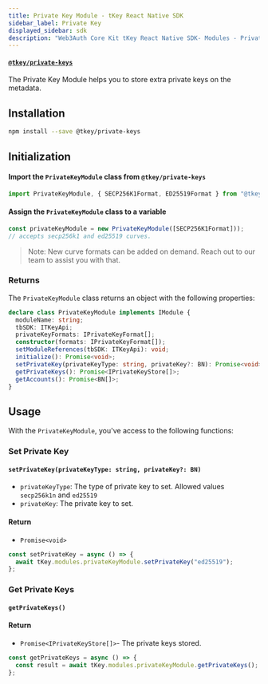 ```yaml
---
title: Private Key Module - tKey React Native SDK
sidebar_label: Private Key
displayed_sidebar: sdk
description: "Web3Auth Core Kit tKey React Native SDK- Modules - Private Keys | Documentation - Web3Auth"
---
```


#### [`@tkey/private-keys`](https://npmjs.com/package/@tkey/private-keys)

The Private Key Module helps you to store extra private keys on the metadata.

## Installation

```bash npm2yarn
npm install --save @tkey/private-keys
```

## Initialization

#### Import the `PrivateKeyModule` class from `@tkey/private-keys`

```javascript
import PrivateKeyModule, { SECP256K1Format, ED25519Format } from "@tkey/private-keys";
```

#### Assign the `PrivateKeyModule` class to a variable

```javascript
const privateKeyModule = new PrivateKeyModule([SECP256K1Format]));
// accepts secp256k1 and ed25519 curves.
```

> Note: New curve formats can be added on demand. Reach out to our team to assist you with that.

### Returns

The `PrivateKeyModule` class returns an object with the following properties:

```ts
declare class PrivateKeyModule implements IModule {
  moduleName: string;
  tbSDK: ITKeyApi;
  privateKeyFormats: IPrivateKeyFormat[];
  constructor(formats: IPrivateKeyFormat[]);
  setModuleReferences(tbSDK: ITKeyApi): void;
  initialize(): Promise<void>;
  setPrivateKey(privateKeyType: string, privateKey?: BN): Promise<void>;
  getPrivateKeys(): Promise<IPrivateKeyStore[]>;
  getAccounts(): Promise<BN[]>;
}
```

## Usage

With the `PrivateKeyModule`, you've access to the following functions:

### Set Private Key

#### `setPrivateKey(privateKeyType: string, privateKey?: BN)`

- `privateKeyType`: The type of private key to set. Allowed values `secp256k1n` and `ed25519`
- `privateKey`: The private key to set.

#### Return

- `Promise<void>`

```js title="Example"
const setPrivateKey = async () => {
  await tKey.modules.privateKeyModule.setPrivateKey("ed25519");
};
```

### Get Private Keys

#### `getPrivateKeys()`

#### Return

- `Promise<IPrivateKeyStore[]>`- The private keys stored.

```js title="Example"
const getPrivateKeys = async () => {
  const result = await tKey.modules.privateKeyModule.getPrivateKeys();
};
```
